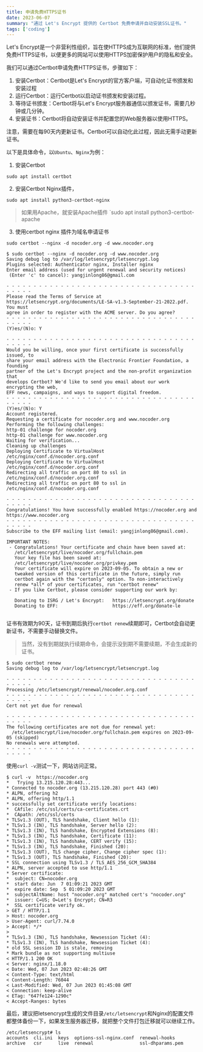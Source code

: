 ```yaml
---
title: 申请免费HTTPS证书
date: 2023-06-07
summary: "通过 Let's Encrypt 提供的 Certbot 免费申请并自动安装SSL证书。"
tags: ['coding']
---
```


Let's Encrypt是一个非营利性组织，旨在使HTTPS成为互联网的标准，他们提供免费HTTPS证书，以便更多的网站可以使用HTTPS加密保护用户的隐私和安全。

我们可以通过Certbot申请免费HTTPS证书，步骤如下：

1. 安装Certbot：Certbot是Let's Encrypt的官方客户端，可自动化证书颁发和安装过程
2. 运行Certbot：运行Certbot以启动证书颁发和安装过程。
3. 等待证书颁发：Certbot将与Let's Encrypt服务器通信以颁发证书，需要几秒钟或几分钟。
4. 安装证书：Certbot将自动安装证书并配置您的Web服务器以使用HTTPS。

注意，需要在每90天内更新证书。Certbot可以自动化此过程，因此无需手动更新证书。

以下是具体命令，以`Ubuntu`、`Nginx`为例：

1. 安装Certbot
```
sudo apt install certbot
```

2. 安装Certbot Nginx插件，
```
sudo apt install python3-certbot-nginx
```

> 如果用Apache，就安装Apache插件 `sudo apt install python3-certbot-apache


3. 使用certbot nginx 插件为域名申请证书
```
sudo certbot --nginx -d nocoder.org -d www.nocoder.org
```

```shell
$ sudo certbot --nginx -d nocoder.org -d www.nocoder.org
Saving debug log to /var/log/letsencrypt/letsencrypt.log
Plugins selected: Authenticator nginx, Installer nginx
Enter email address (used for urgent renewal and security notices)
 (Enter 'c' to cancel): yangjinlong86@gmail.com

- - - - - - - - - - - - - - - - - - - - - - - - - - - - - - - - - - - - - - - -
Please read the Terms of Service at
https://letsencrypt.org/documents/LE-SA-v1.3-September-21-2022.pdf. You must
agree in order to register with the ACME server. Do you agree?
- - - - - - - - - - - - - - - - - - - - - - - - - - - - - - - - - - - - - - - -
(Y)es/(N)o: Y

- - - - - - - - - - - - - - - - - - - - - - - - - - - - - - - - - - - - - - - -
Would you be willing, once your first certificate is successfully issued, to
share your email address with the Electronic Frontier Foundation, a founding
partner of the Let's Encrypt project and the non-profit organization that
develops Certbot? We'd like to send you email about our work encrypting the web,
EFF news, campaigns, and ways to support digital freedom.
- - - - - - - - - - - - - - - - - - - - - - - - - - - - - - - - - - - - - - - -
(Y)es/(N)o: Y
Account registered.
Requesting a certificate for nocoder.org and www.nocoder.org
Performing the following challenges:
http-01 challenge for nocoder.org
http-01 challenge for www.nocoder.org
Waiting for verification...
Cleaning up challenges
Deploying Certificate to VirtualHost /etc/nginx/conf.d/nocoder.org.conf
Deploying Certificate to VirtualHost /etc/nginx/conf.d/nocoder.org.conf
Redirecting all traffic on port 80 to ssl in /etc/nginx/conf.d/nocoder.org.conf
Redirecting all traffic on port 80 to ssl in /etc/nginx/conf.d/nocoder.org.conf

- - - - - - - - - - - - - - - - - - - - - - - - - - - - - - - - - - - - - - - -
Congratulations! You have successfully enabled https://nocoder.org and
https://www.nocoder.org
- - - - - - - - - - - - - - - - - - - - - - - - - - - - - - - - - - - - - - - -
Subscribe to the EFF mailing list (email: yangjinlong86@gmail.com).

IMPORTANT NOTES:
 - Congratulations! Your certificate and chain have been saved at:
   /etc/letsencrypt/live/nocoder.org/fullchain.pem
   Your key file has been saved at:
   /etc/letsencrypt/live/nocoder.org/privkey.pem
   Your certificate will expire on 2023-09-05. To obtain a new or
   tweaked version of this certificate in the future, simply run
   certbot again with the "certonly" option. To non-interactively
   renew *all* of your certificates, run "certbot renew"
 - If you like Certbot, please consider supporting our work by:

   Donating to ISRG / Let's Encrypt:   https://letsencrypt.org/donate
   Donating to EFF:                    https://eff.org/donate-le
   
```

证书有效期为90天，证书到期后执行`certbot renew`续期即可，Certbot会自动更新证书，不需要手动替换文件。

> 当然，没有到期就执行续期命令，会提示没到期不需要续期，不会生成新的证书。

```
$ sudo certbot renew
Saving debug log to /var/log/letsencrypt/letsencrypt.log

- - - - - - - - - - - - - - - - - - - - - - - - - - - - - - - - - - - - - - - -
Processing /etc/letsencrypt/renewal/nocoder.org.conf
- - - - - - - - - - - - - - - - - - - - - - - - - - - - - - - - - - - - - - - -
Cert not yet due for renewal

- - - - - - - - - - - - - - - - - - - - - - - - - - - - - - - - - - - - - - - -
The following certificates are not due for renewal yet:
  /etc/letsencrypt/live/nocoder.org/fullchain.pem expires on 2023-09-05 (skipped)
No renewals were attempted.
- - - - - - - - - - - - - - - - - - - - - - - - - - - - - - - - - - - - - - - -
```

使用`curl -v`测试一下，网站访问正常。

```shell
$ curl -v  https://nocoder.org
*   Trying 13.215.120.28:443...
* Connected to nocoder.org (13.215.120.28) port 443 (#0)
* ALPN, offering h2
* ALPN, offering http/1.1
* successfully set certificate verify locations:
*  CAfile: /etc/ssl/certs/ca-certificates.crt
*  CApath: /etc/ssl/certs
* TLSv1.3 (OUT), TLS handshake, Client hello (1):
* TLSv1.3 (IN), TLS handshake, Server hello (2):
* TLSv1.3 (IN), TLS handshake, Encrypted Extensions (8):
* TLSv1.3 (IN), TLS handshake, Certificate (11):
* TLSv1.3 (IN), TLS handshake, CERT verify (15):
* TLSv1.3 (IN), TLS handshake, Finished (20):
* TLSv1.3 (OUT), TLS change cipher, Change cipher spec (1):
* TLSv1.3 (OUT), TLS handshake, Finished (20):
* SSL connection using TLSv1.3 / TLS_AES_256_GCM_SHA384
* ALPN, server accepted to use http/1.1
* Server certificate:
*  subject: CN=nocoder.org
*  start date: Jun  7 01:09:21 2023 GMT
*  expire date: Sep  5 01:09:20 2023 GMT
*  subjectAltName: host "nocoder.org" matched cert's "nocoder.org"
*  issuer: C=US; O=Let's Encrypt; CN=R3
*  SSL certificate verify ok.
> GET / HTTP/1.1
> Host: nocoder.org
> User-Agent: curl/7.74.0
> Accept: */*
> 
* TLSv1.3 (IN), TLS handshake, Newsession Ticket (4):
* TLSv1.3 (IN), TLS handshake, Newsession Ticket (4):
* old SSL session ID is stale, removing
* Mark bundle as not supporting multiuse
< HTTP/1.1 200 OK
< Server: nginx/1.18.0
< Date: Wed, 07 Jun 2023 02:48:26 GMT
< Content-Type: text/html
< Content-Length: 76044
< Last-Modified: Wed, 07 Jun 2023 01:45:08 GMT
< Connection: keep-alive
< ETag: "647fe124-1290c"
< Accept-Ranges: bytes
```

最后，建议把letsencrypt生成的文件目录`/etc/letsencrypt`和Nginx的配置文件都整体备份一下，如果发生服务器迁移，就把整个文件打包迁移就可以继续工作。
```
/etc/letsencrypt# ls
accounts  cli.ini  keys  options-ssl-nginx.conf  renewal-hooks
archive   csr      live  renewal                 ssl-dhparams.pem
```